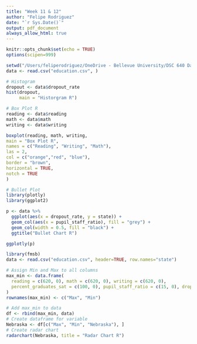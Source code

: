 ```yaml
---
title: "Week 11 & 12"
author: "Felipe Rodriguez"
date: "`r Sys.Date()`"
output: pdf_document
always_allow_html: true
---
```


```r
knitr::opts_chunk$set(echo = TRUE)
options(scipen=999)
```

```r
setwd("/Users/feliperodriguez/OneDrive - Bellevue University/DSC 640 Data Prep and Vis/Week 11&12")
data <- read.csv("education.csv", )
```


```r
# Histogram
dropout <- data$dropout_rate
hist(dropout,
     main = "Historgram R")

```

```r
# Box Plot R
reading <- data$reading
math <- data$math
writing <- data$writing

boxplot(reading, math, writing,
main = "Box Plot R",
names = c("Reading", "Writing", "Math"),
las = 2,
col = c("orange","red", "blue"),
border = "brown",
horizontal = TRUE,
notch = TRUE
)
```

```r
# Bullet Plot
library(plotly)
library(ggplot2)

p <- data %>% 
  ggplot(aes(x = dropout_rate, y = state)) +
  geom_col(aes(x = pupil_staff_ratio), fill = "grey") +
  geom_col(width = 0.5, fill = "black") + 
  ggtitle("Bullet Chart R")

ggplotly(p)
```

```r
library(fmsb)
data <- read.csv("education.csv", header=TRUE, row.names="state")

# Assign Min and Max to all columns
max_min <- data.frame(
  reading = c(620, 0), math = c(620, 0), writing = c(620, 0),
  percent_graduates_sat = c(100, 0), pupil_staff_ratio = c(15, 0), dropout_rate = c(10, 0)
)
rownames(max_min) <- c("Max", "Min")

# Add max_min to data
df <- rbind(max_min, data)
# Create dataframe for variable
Nebraska <- df[c("Max", "Min", "Nebraska"), ]
# Create radar chart
radarchart(Nebraska, title = "Radar Chart R")
```